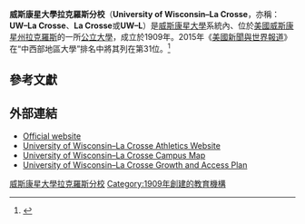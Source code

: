 {{Infobox university
|name = University of Wisconsin–La Crosse
|image=[[Image:University_of_Wisconsin_La_Crosse_seal.png|200px]]
|motto = "Mens Corpusque" <br /> Mind and Body
|type = [[公立大學|公立大學]]
|city =[[拉克羅斯_(威斯康星州)|拉克羅斯]]
|state = [[威斯康星州|威斯康星州]]
|country = [[美國|美國]]
|established = 1909
|chancellor = Joseph Gow
|endowment = [[美元|US $]]41,617,510 <ref>{{cite web|last =|first =|authorlink =University of Wisconsin System|coauthors =|title =UW–L Foundation Financial Report|work =|publisher =University of Wisconsin–La Crosse Foundation, Inc|date =2006-06-30|url =http://colleges.usnews.rankingsandreviews.com/college/items/3919|format =|doi =|accessdate =2007-04-04|deadurl =yes|archiveurl =https://web.archive.org/web/20080828181204/http://colleges.usnews.rankingsandreviews.com/college/items/3919|archivedate =2008-08-28}}</ref>
|students=     10,558<ref name="uwlax.edu">[http://lacrossetribune.com/news/local/enrollment-up-at-uw-l-down-at-western-and-viterbo/article_5614fcf4-20b7-11e3-ba6a-001a4bcf887a.html Enrollment up at UW-L, down at Western and Viterbo<!-- Bot generated title -->]</ref>
|undergrad=    9,777<ref name="uwlax.edu"/>
|postgrad=     781<ref name="uwlax.edu"/>
|faculty=      572
|campus =      都市<br /> {{convert|119|acre|ha|0}}
|coor =        {{Coord|43.8155|-91.2310|region:US_type:edu|display=title,inline}}
|nickname= [http://www.uwlathletics.com Eagles]
|mascot= Stryker the Eagle<ref name="uwlathletics.com">{{Cite web |url=http://www.uwlathletics.com/sports/2009/10/6/Mascot.aspx?tab=stryker,theeaglemascot |title=The Official Website Of University Of Wisconsin - La Crosse Intercollegiate Athletics - Eagle Mascot<!-- Bot generated title --> |access-date=2015-03-10 |archive-date=2018-12-15 |archive-url=https://web.archive.org/web/20181215174554/https://uwlathletics.com/sports/2009/10/6/Mascot.aspx?tab=stryker,theeaglemascot |dead-url=no }}</ref>
|athletics= [[NCAA|NCAA]] Division III – [[Wisconsin_Intercollegiate_Athletic_Conference|WIAC]] 
|sports =       19支校隊（10女、9男）<ref>{{cite web |last= |first= |authorlink=University of Wisconsin–La Crosse |coauthors= |title=Athletics at UW–La Crosse |work= |publisher=University of Wisconsin–La Crosse Athletic Department |year=2007 |url=http://www.uwlax.edu/athletics/athleticinfo/ |format= |doi= |accessdate=2007-05-18 |deadurl=yes |archiveurl=https://web.archive.org/web/20061026174850/http://www.uwlax.edu/athletics/athleticinfo/ |archivedate=2006-10-26 }}</ref>
|colors=                  栗色和灰色<span style="background-color:#800000;width:50px;border:1px solid #000000">     </span> <span style="background-color:#808080;width:50px;border:1px solid #000000">     </span>
|affiliations =  [[威斯康星大學|威斯康星大學]]
|website =       [http://www.uwlax.edu/ www.uwlax.edu]
|logo=<center>[[File:UW-L_Logo_(New_2013).png|225px]]</center>
}}

'''威斯康星大學拉克羅斯分校'''（'''University of Wisconsin–La Crosse'''，亦稱：'''UW–La Crosse'''、'''La Crosse'''或'''UW–L'''）是[[威斯康星大學|威斯康星大學]]系統內、位於[[美國|美國]][[威斯康星州|威斯康星州]][[拉克羅斯_(威斯康星州)|拉克羅斯]]的一所[[公立大學|公立大學]]，成立於1909年。2015年《[[美國新聞與世界報道|美國新聞與世界報道]]》在“中西部地區大學”排名中將其列在第31位。<ref>{{cite web|title=University of Wisconsin–La Crosse|url=http://colleges.usnews.rankingsandreviews.com/best-colleges/uw-la-crosse-3919|publisher=U.S. News and World Report|accessdate=2015-03-08|archive-date=2015-03-17|archive-url=https://web.archive.org/web/20150317065444/http://colleges.usnews.rankingsandreviews.com/best-colleges/uw-la-crosse-3919|dead-url=no}}</ref>

== 參考文獻==
{{Reflist|30em}}

== 外部連結 ==
{{Commons category|University of Wisconsin-La Crosse}}
*[http://www.uwlax.edu/ Official website] {{Wayback|url=http://www.uwlax.edu/ |date=20210308052411 }}
*[http://www.uwlathletics.com/ University of Wisconsin–La Crosse Athletics Website] {{Wayback|url=http://www.uwlathletics.com/ |date=20210310172401 }}
*[http://www.uwlax.edu/map/ University of Wisconsin–La Crosse Campus Map] {{Wayback|url=http://www.uwlax.edu/map/ |date=20210210200539 }}
*[https://web.archive.org/web/20070929083239/http://www.uwlax.edu/af/growthandaccess.htm University of Wisconsin–La Crosse Growth and Access Plan]

{{威斯康星州的學院和大學}}

{{DEFAULTSORT:Wisconsin-La Crosse, University of}}
[[Category:威斯康星大學拉克羅斯分校|]]
[[Category:1909年創建的教育機構|Category:1909年創建的教育機構]]
